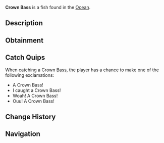 {{FishInfobox
|image          = Crown Bass.png
|rarity         = Legendary
|sea            = First Sea
|location       = [[Ocean]]
|sublocation    = Saltwater
|sources        = Fishing Rod
|radar_location = 
|prog_speed     = -20
|xp             = 700
|weather        = Foggy
|time           = Night
|season         = Summer
|bait           = Squid
|base_weight    = 6
|base_value     = 1200
|weight_range   = 4
|base_chance    = 0.2
|base_resil     = 20
}}
'''Crown Bass''' is a {{Rarity|Legendary}} fish found in the [[Ocean]].

== Description ==
{{Description|The Crown Bass is a special type of bass that is known for its vibrant colours, and its luminescent 'crown' on its head. They use this crown to attract prey, and see easily at night. They can be found all over the world in all sorts of salt waters, especially warmer waters during the night.|Bestiary Entry}}

== Obtainment ==
{{Description|In salt waters during the night. |Bestiary Hint}}
{{Fish Availability|
Ancient Isle/Algae Hunt
Apex Fish Hunt/Mosslurker
Atlantis/Surrounding Ocean
Forsaken Shores/Algae Hunt
LEGO Pool/Studolodon Hunt
Lovestorm/Normal
Lovestorm/Supercharged
Lucky Event/Blarney McBreeze
Lucky Event/O'Mango Goldgrin
Lucky Event/Plumrick O'Luck
Lucky Event/Rowdy McCharm
Lucky Event/Sunny O'Coin
Megalodon Hunt/Eclipse and Weekend
Megalodon Hunt/Normal
Mushgrove Swamp/Algae Hunt
Narwhal Hunt/Beluga/First Sea
Narwhal Hunt/Magician Narwhal/First Sea
Narwhal Hunt/Narwhal/First Sea
Northern Summit/Surrounding Ocean
Ocean
Ocean/Deep Ocean
Orca Migration/Ancient
Orca Migration/Normal
Roslit Bay/Coral Reef
Roslit Bay/Surrounding Ocean
Snowcap Island/Algae Hunt
Whale Migration/Moby
Whale Migration/Normal
|top_rods      = 
Leviathan's Fang Rod\64045.07\186904.17;
Free Spirit Rod\60928.81\191137.93;
Trident Rod\56249.02\176457.12;
Great Rod of Oscar\44502.59\105625.82;
No-Life Rod\43779.89\130186.39;
Flimsy Rod\26856.33\95688.94;
Training Rod\27018.21\107445.12;
Lucky Rod\24953.15\84801.37;
Azure Of Lagoon\43627.4\139289.74;
Fungal Rod\30295.28\101258.9;
Ethereal Prism Rod\43440.59\108855.04;
Astralhook Rod\43310.99\109222.52;
Seraphic Rod\42767.97\110955.46;
Rod Of The Forgotten Fang\39866.42\108281.63;
Challenger's Rod\39323.69\110909.12;
Blazebringer Rod\38007.69\107957.04;
Rod Of The Depths\35818.62\97453.17;
Zeus Rod\35717.09\101533.6;
Verdant Shear Rod\35523.49\100722.18;
Rod Of The Exalted One\34761.25\95102.11;
Depthseeker Rod\32769.67\94342.36;
Avalanche Rod\29424.61\84550.56;
Volcanic Rod\27843.16\81473.13;
Steady Rod\10249.83\42305.73
|recommended   = Trident Rod
}}

== Catch Quips ==
When catching a Crown Bass, the player has a chance to make one of the following exclamations:
* A Crown Bass!
* I caught a Crown Bass!
* Woah! A Crown Bass!
* Ouu! A Crown Bass!

== Change History ==
{{Change History|{{subst:Current Version}}}}

== Navigation ==
{{Fish Navbox|Ocean}}